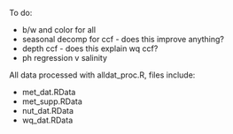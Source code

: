 To do:

* b/w and color for all
* seasonal decomp for ccf - does this improve anything?
* depth ccf - does this explain wq ccf?
* ph regression v salinity

All data processed with alldat_proc.R, files include:

* met_dat.RData
* met_supp.RData
* nut_dat.RData
* wq_dat.RData
